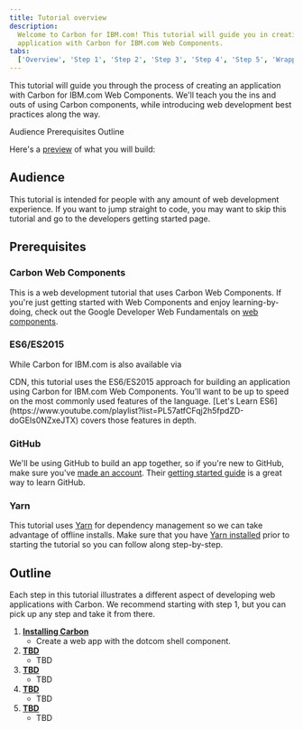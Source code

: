 ```yaml
---
title: Tutorial overview
description:
  Welcome to Carbon for IBM.com! This tutorial will guide you in creating an
  application with Carbon for IBM.com Web Components.
tabs:
  ['Overview', 'Step 1', 'Step 2', 'Step 3', 'Step 4', 'Step 5', 'Wrapping up']
---
```



<PageDescription>

This tutorial will guide you through the process of creating an application with Carbon for IBM.com Web Components. We'll teach you the ins and outs of using Carbon components, while introducing web development best practices along the way.

</PageDescription>

<AnchorLinks>

<AnchorLink>Audience</AnchorLink>
<AnchorLink>Prerequisites</AnchorLink>
<AnchorLink>Outline</AnchorLink>

</AnchorLinks>

Here's a
[preview](https://carbon-design-system.github.io/carbon-for-ibm-dotcom-tutorial/step-5/)
of what you will build:

<Preview
  height="400"
  title="Carbon for IBM.com Tutorial"
  src="https://carbon-design-system.github.io/carbon-for-ibm-dotcom-tutorial/step-5/"
  frameborder="no"
  allowtransparency="true"
  allowfullscreen="true"
/>

## Audience

This tutorial is intended for people with any amount of web development
experience. If you want to jump straight to code, you may want to skip this
tutorial and go to the <Link to="/developing">developers getting started</Link>
page.

## Prerequisites

### Carbon Web Components

This is a web development tutorial that uses Carbon Web Components. If you're
just getting started with Web Components and enjoy learning-by-doing, check out
the Google Developer Web Fundamentals on
[web components](https://developers.google.com/web/fundamentals/web-components).

### ES6/ES2015

While Carbon for IBM.com is also available via
<Link to="/developing/frameworks/web-components#install-via-cdn">CDN</Link>,
this tutorial uses the ES6/ES2015 approach for building an application using
Carbon for IBM.com Web Components. You'll want to be up to speed on the most
commonly used features of the language.
[Let's Learn ES6](https://www.youtube.com/playlist?list=PL57atfCFqj2h5fpdZD-doGEIs0NZxeJTX)
covers those features in depth.

### GitHub

We'll be using GitHub to build an app together, so if you're new to GitHub, make
sure you've [made an account](https://github.com/join). Their
[getting started guide](https://guides.github.com/activities/hello-world) is a
great way to learn GitHub.

### Yarn

This tutorial uses [Yarn](https://yarnpkg.com) for dependency management so we
can take advantage of offline installs. Make sure that you have
[Yarn installed](https://yarnpkg.com/en/docs/install) prior to starting the
tutorial so you can follow along step-by-step.

## Outline

Each step in this tutorial illustrates a different aspect of developing web
applications with Carbon. We recommend starting with step 1, but you can pick up
any step and take it from there.

1. [**Installing Carbon**](/developing/web-components-tutorial/step-1)
   - Create a web app with the dotcom shell component.
2. [**TBD**](/developing/web-components-tutorial/step-2)
   - TBD
3. [**TBD**](/developing/web-components-tutorial/step-3)
   - TBD
4. [**TBD**](/developing/web-components-tutorial/step-4)
   - TBD
5. [**TBD**](/developing/web-components-tutorial/step-5)
   - TBD
